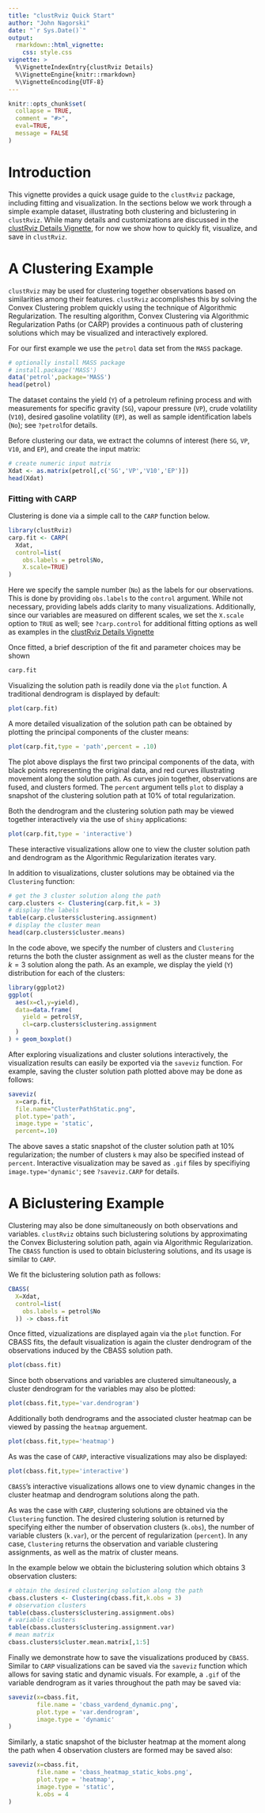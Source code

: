 ```yaml
---
title: "clustRviz Quick Start"
author: "John Nagorski"
date: "`r Sys.Date()`"
output: 
  rmarkdown::html_vignette:
    css: style.css
vignette: >
  %\VignetteIndexEntry{clustRviz Details}
  %\VignetteEngine{knitr::rmarkdown}
  %\VignetteEncoding{UTF-8}
---
```


```r
knitr::opts_chunk$set(
  collapse = TRUE,
  comment = "#>",
  eval=TRUE,
  message = FALSE
)
```
\renewcommand{\vec}[1]{\boldsymbol{#1}}

# Introduction

This vignette provides a quick usage guide to the `clustRviz` package, 
including fitting and visualization.
In the sections below we work through a simple example dataset, 
illustrating both clustering and biclustering in `clustRviz`.
While many details and customizations are discussed in the 
[clustRviz Details Vignette](clustRvizDetails.html), 
for now we show how to quickly fit, visualize, and 
save in `clustRviz`. 


# A Clustering Example

`clustRviz` may be used for clustering together observations based on 
similarities among their features.
`clustRviz` accomplishes this by solving the Convex Clustering problem 
quickly using the technique of Algorithmic Regularization.
The resulting algorithm, Convex Clustering via Algorithmic Regularization Paths 
(or CARP) provides a continuous path of clustering solutions which may 
be visualized and interactively explored.

For our first example we use the `petrol` data set from the `MASS` package.


```r
# optionally install MASS package
# install.package('MASS')
data('petrol',package='MASS')
head(petrol)
```

The dataset contains the yield (`Y`) of a petroleum refining process and 
with measurements for specific gravity (`SG`), vapour pressure (`VP`), 
crude volatility (`V10`), 
desired gasoline volatility (`EP`), as well as sample 
identification labels (`No`); see `?petrol`for details. 

Before clustering our data, we extract the columns of interest 
(here `SG`, `VP`, `V10`, and `EP`), and create the input matrix:

```r
# create numeric input matrix
Xdat <- as.matrix(petrol[,c('SG','VP','V10','EP')])
head(Xdat)
```



### Fitting with CARP

Clustering is done via a simple call to the `CARP` function below.

```r
library(clustRviz)
carp.fit <- CARP(
  Xdat,
  control=list(
    obs.labels = petrol$No,
    X.scale=TRUE)
)
```

Here we specify the sample number (`No`) as the labels for our observations.
This is done by providing `obs.labels` to the `control` argument. 
While not necessary, providing labels adds clarity to many visualizations. 
Additionally, since our variables are measured on different scales, we 
set the `X.scale` option to `TRUE` as well; see `?carp.control` for additional 
fitting options as well as examples in the 
[clustRviz Details Vignette](clustRvizDetails.html)


Once fitted, a brief description of the fit and parameter choices 
may be shown

```r
carp.fit
```

Visualizing the solution path is readily done via the `plot` function.
A traditional dendrogram is displayed by default:

```r
plot(carp.fit)
```

A more detailed visualization of the solution path can be obtained by
plotting the principal components of the cluster means:

```r
plot(carp.fit,type = 'path',percent = .10)
```

The plot above displays the first two principal components of the 
data, with black points representing the original data, and red 
curves illustrating movement along the solution path. As curves 
join together, observations are fused, and clusters formed.
The `percent` argument tells `plot` to display a snapshot of the 
clustering solution path at $10\%$ of total regularization.

Both the dendrogram and the clustering solution path may be 
viewed together interactively via the use of `shiny` applications:

```r
plot(carp.fit,type = 'interactive')
```

These interactive visualizations allow one to view the cluster 
solution path and dendrogram as the Algorithmic Regularization 
iterates vary.

In addition to visualizations, cluster solutions may be obtained 
via the `Clustering` function:

```r
# get the 3 cluster solution along the path
carp.clusters <- Clustering(carp.fit,k = 3)
# display the labels
table(carp.clusters$clustering.assignment)
# display the cluster mean
head(carp.clusters$cluster.means)
```

In the code above, we specify the number of clusters and `Clustering`
returns the both the cluster assignment as well as the cluster means 
for the $k=3$ solution along the path. As an example, we display the 
yield (`Y`) distribution for each of the clusters: 

```r
library(ggplot2)
ggplot(
  aes(x=cl,y=yield),
  data=data.frame(
    yield = petrol$Y,
    cl=carp.clusters$clustering.assignment
  )
) + geom_boxplot()
```


After exploring visualizations and cluster solutions interactively, 
the visualization results can easily be exported via the `saveviz`
function. For example, saving the cluster solution path plotted 
above may be done as follows:


```r
saveviz(
  x=carp.fit,
  file.name="ClusterPathStatic.png",
  plot.type='path',
  image.type = 'static',
  percent=.10)
```

The above saves a static snapshot of the cluster solution path 
at $10\%$ regularization; the number of clusters `k` may
also be specified instead of `percent`.
Interactive visualization may be saved as `.gif` files by 
specifiying `image.type='dynamic'`; see `?saveviz.CARP` for 
details.



# A Biclustering Example

Clustering may also be done simultaneously on both observations and 
variables. `clustRviz` obtains such biclustering solutions by 
approximating the Convex Biclustering solution path, again via 
Algorithmic Regularization. The `CBASS` function is used to obtain 
biclustering solutions, and its usage is similar to `CARP`.

We fit the biclustering solution path as follows:

```r
CBASS(
  X=Xdat,
  control=list(
    obs.labels = petrol$No
  )) -> cbass.fit
```

Once fitted, vizualizations are displayed again via the `plot` function. 
For CBASS fits, the default visualization is again the cluster dendrogram 
of the observations induced by the CBASS solution path.

```r
plot(cbass.fit)
```

Since both observations and variables are clustered simultaneously, a 
cluster dendrogram for the variables may also be plotted:

```r
plot(cbass.fit,type='var.dendrogram')
```

Additionally both dendrograms and the associated cluster heatmap 
can be viewed by passing the `heatmap` arguement.

```r
plot(cbass.fit,type='heatmap')
```

As was the case of `CARP`, interactive visualizations may also be displayed:

```r
plot(cbass.fit,type='interactive')
```

`CBASS`'s interactive visualizations allows one to view dynamic changes in the 
cluster heatmap and dendrogram solutions along the path.

As was the case with `CARP`, clustering solutions are obtained via the 
`Clustering` function. The desired clustering solution is returned by
specifying either the number of observation clusters (`k.obs`), 
the number of variable clusters (`k.var`), or the percent of 
regularization (`percent`). In any case, `Clustering` returns 
the observation and variable clustering assignments, as well as
the matrix of cluster means.

In the example below we obtain the biclustering solution 
which obtains $3$ observation clusters:

```r
# obtain the desired clustering solution along the path
cbass.clusters <- Clustering(cbass.fit,k.obs = 3)
# observation clusters
table(cbass.clusters$clustering.assignment.obs)
# variable clusters
table(cbass.clusters$clustering.assignment.var)
# mean matrix
cbass.clusters$cluster.mean.matrix[,1:5]
```


Finally we demonstrate how to save the visualizations 
produced by `CBASS`. Similar to `CARP` visualizations 
can be saved via the `saveviz` function which allows for saving 
static and dynamic visuals. For example, a `.gif` 
of the variable dendrogram as it varies throughout the 
path may be saved via:

```r
saveviz(x=cbass.fit,
        file.name = 'cbass_vardend_dynamic.png',
        plot.type = 'var.dendrogram',
        image.type = 'dynamic'
)
```

Similarly, a static snapshot of the bicluster heatmap at the moment 
along the path when $4$ observation clusters are formed may be 
saved also:
```r
saveviz(x=cbass.fit,
        file.name = 'cbass_heatmap_static_kobs.png',
        plot.type = 'heatmap',
        image.type = 'static',
        k.obs = 4
)
```


